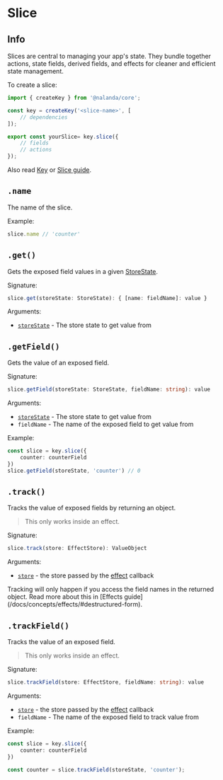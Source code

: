 
# Slice

## Info

Slices are central to managing your app's state. They bundle together actions, state fields, derived fields, and effects for cleaner and efficient state management.

To create a slice:

```ts filename="counter-slice.ts"
import { createKey } from '@nalanda/core';

const key = createKey('<slice-name>', [
    // dependencies
]);

export const yourSlice= key.slice({
    // fields
    // actions
});
```

Also read  [Key](/docs/api/key) or [Slice guide](/docs/concepts/slice/).



## `.name`

The name of the slice.

Example:
```ts
slice.name // 'counter'
```


## `.get()`

Gets the exposed field values in a given [StoreState](/docs/api/store-state).

Signature:

```ts
slice.get(storeState: StoreState): { [name: fieldName]: value }
```

Arguments:

- [`storeState`](/docs/api/store-state) - The store state to get value from

## `.getField()`

Gets the value of an exposed field.

Signature:

```ts
slice.getField(storeState: StoreState, fieldName: string): value
```

Arguments:

- [`storeState`](/docs/api/store-state) - The store state to get value from
- `fieldName` - The name of the exposed field to get value from

Example:

```ts
const slice = key.slice({
    counter: counterField
})
slice.getField(storeState, 'counter') // 0
```


## `.track()`

Tracks the value of exposed fields by returning an object. 

> This only works inside an effect.

Signature:

```ts
slice.track(store: EffectStore): ValueObject
```

Arguments:

- [`store`](/docs/api/effect-store) - the store passed by the [effect](/docs/api/key/#effect) callback


<Callout type="warning">
Tracking will only happen if you access the field names in the returned object. 
Read more about this in [Effects guide](/docs/concepts/effects/#destructured-form).
</Callout>


## `.trackField()`

Tracks the value of an exposed field.

> This only works inside an effect.


Signature:

```ts
slice.trackField(store: EffectStore, fieldName: string): value
```

Arguments:

- [`store`](/docs/api/effect-store) - the store passed by the [effect](/docs/api/key/#effect) callback
- `fieldName` - The name of the exposed field to track value from

Example:

```ts
const slice = key.slice({
    counter: counterField
})

const counter = slice.trackField(storeState, 'counter');
```